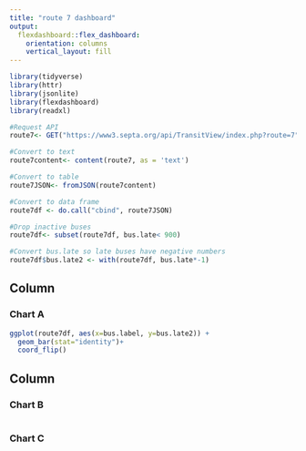 ---
title: "route 7 dashboard"
output: 
  flexdashboard::flex_dashboard:
    orientation: columns
    vertical_layout: fill
---

```{r setup, include=FALSE}
library(tidyverse)
library(httr)
library(jsonlite)
library(flexdashboard)
library(readxl)
```

```{r}
#Request API
route7<- GET("https://www3.septa.org/api/TransitView/index.php?route=7")
```

```{r}
#Convert to text
route7content<- content(route7, as = 'text')
```

```{r}
#Convert to table
route7JSON<- fromJSON(route7content)
```

```{r}
#Convert to data frame
route7df <- do.call("cbind", route7JSON)
```

```{r}
#Drop inactive buses
route7df<- subset(route7df, bus.late< 900)
```

```{r}
#Convert bus.late so late buses have negative numbers
route7df$bus.late2 <- with(route7df, bus.late*-1)
```

## Column {data-width="650"}

### Chart A

```{r}
ggplot(route7df, aes(x=bus.label, y=bus.late2)) +
  geom_bar(stat="identity")+
  coord_flip()
```

## Column {data-width="350"}

### Chart B

```{r}

```

### Chart C

```{r}

```

```{r}

```
